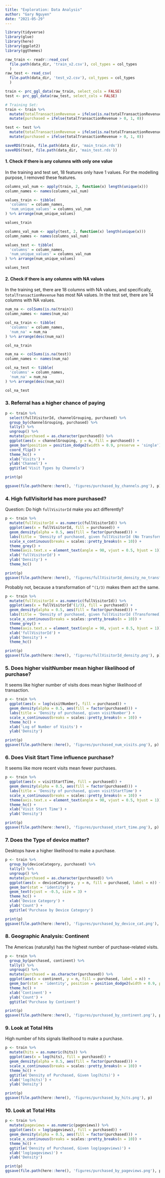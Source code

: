 ```yaml
---
title: "Exploration: Data Analysis"
author: "Gary Nguyen"
date: "2021-05-29"
---
```


```r
library(tidyverse)
library(glue)
library(here)
library(ggplot2)
library(ggthemes)
```

```r
raw_train <- readr::read_csv(
  file.path(data_dir, 'train_v2.csv'), col_types = col_types
  )
raw_test <- read_csv(
  file.path(data_dir, 'test_v2.csv'), col_types = col_types
  )

train <- prc_ggl_data(raw_train, select_cols = FALSE)
test <- prc_ggl_data(raw_test, select_cols = FALSE)
```

```r
# Training Set:
train <- train %>% 
  mutate(totalTransactionRevenue = ifelse(is.na(totalTransactionRevenue), 0, totalTransactionRevenue)) %>% 
  mutate(purchased = ifelse(totalTransactionRevenue > 0, 1, 0))

test <- test %>% 
  mutate(totalTransactionRevenue = ifelse(is.na(totalTransactionRevenue), 0, totalTransactionRevenue)) %>% 
  mutate(purchased = ifelse(totalTransactionRevenue > 0, 1, 0))
```

```r
saveRDS(train, file.path(data_dir, 'main_train.rds'))
saveRDS(test, file.path(data_dir, 'main_test.rds'))
```

#### 1. Check if there is any columns with only one value

In the training and test set, 18 features only have 1 values. For the modelling purpose, I removed these features.

```r
columns_val_num <- apply(train, 2, function(x) length(unique(x)))
column_names <- names(columns_val_num)

values_train <- tibble(
  'columns' = column_names,
  'num_unique_values' = columns_val_num
) %>% arrange(num_unique_values)

values_train
```

```r
columns_val_num <- apply(test, 2, function(x) length(unique(x)))
column_names <- names(columns_val_num)

values_test <- tibble(
  'columns' = column_names,
  'num_unique_values' = columns_val_num
) %>% arrange(num_unique_values)

values_test
```

#### 2. Check if there is any columns with NA values

In the training set, there are 18 columns with NA values, and specifically, `totalTransactionRevenue` has most NA values.
In the test set, there are 14 columns with NA values.

```r
num_na <- colSums(is.na(train))
column_names <- names(num_na)

col_na_train <- tibble(
  'columns' = column_names,
  'num_na' = num_na
) %>% arrange(desc(num_na))

col_na_train
```

```r
num_na <- colSums(is.na(test))
column_names <- names(num_na)

col_na_test <- tibble(
  'columns' = column_names,
  'num_na' = num_na
) %>% arrange(desc(num_na))

col_na_test
```

### 3. Referral has a higher chance of paying

```r
p <- train %>% 
  select(fullVisitorId, channelGrouping, purchased) %>% 
  group_by(channelGrouping, purchased) %>% 
  tally() %>% 
  ungroup() %>%
  mutate(purchased = as.character(purchased)) %>% 
  ggplot(aes(x = channelGrouping, y = n, fill = purchased)) +
  geom_bar(position = position_dodge2(width = 0.9, preserve = 'single'), stat = 'identity') +
  coord_flip() +
  theme_hc() +
  xlab('Visits') +
  ylab('Channel') +
  ggtitle('Visit Types by Channels')

print(p)

ggsave(file.path(here::here(), 'figures/purchased_by_channels.png'), p)
```

### 4. High fullVisitorId has more purchased?

Question: Do high `fullVisitorId` make you act differently?

```r
p <- train %>% 
  mutate(fullVisitorId = as.numeric(fullVisitorId)) %>% 
  ggplot(aes(x = fullVisitorId, fill = purchased)) +
  geom_density(alpha = 0.5, aes(fill = factor(purchased))) + 
  labs(title = 'Density of purchased, given fullVisitorId (No Transform)') +
  scale_x_continuous(breaks = scales::pretty_breaks(n = 10)) + 
  theme_grey() +
  theme(axis.text.x = element_text(angle = 90, vjust = 0.5, hjust = 1)) +
  xlab('fullVisitorId') +
  ylab('Density') +
  theme_hc()

print(p)
ggsave(file.path(here::here(), 'figures/fullVisitorId_density_no_transform.png'), p)
```

Probably not, because a transformation of `^(1/3)` makes them act the same.

```r
p <- train %>% 
  mutate(fullVisitorId = as.numeric(fullVisitorId)) %>% 
  ggplot(aes(x = fullVisitorId^(1/3), fill = purchased)) +
  geom_density(alpha = 0.5, aes(fill = factor(purchased))) + 
  labs(title = 'Density of purchased, given fullVisitorId (Transformed)') +
  scale_x_continuous(breaks = scales::pretty_breaks(n = 10)) + 
  theme_grey() +
  theme(axis.text.x = element_text(angle = 90, vjust = 0.5, hjust = 1)) +
  xlab('fullVisitorId') +
  ylab('Density') +
  theme_hc()

print(p)
ggsave(file.path(here::here(), 'figures/fullVisitorId_density.png'), p)
```

### 5. Does higher visitNumber mean higher likelihood of purchase?

It seems like higher number of visits does mean higher likelihood of transaction.

```r
p <- train %>% 
  ggplot(aes(x = log(visitNumber), fill = purchased)) +
  geom_density(alpha = 0.5, aes(fill = factor(purchased))) + 
  labs(title = 'Density of purchased, given visitNumber') +
  scale_x_continuous(breaks = scales::pretty_breaks(n = 10)) + 
  theme_hc() +
  xlab('Log of Number of Visits') +
  ylab('Density')

print(p)
ggsave(file.path(here::here(), 'figures/purchased_num_visits.png'), p)
```

### 6. Does Visit Start Time influence purchase?

It seems like more recent visits mean fewer purchases.

```r
p <- train %>% 
  ggplot(aes(x = visitStartTime, fill = purchased)) +
  geom_density(alpha = 0.5, aes(fill = factor(purchased))) + 
  labs(title = 'Density of purchased, given visitStartTime') +
  scale_x_continuous(breaks = scales::pretty_breaks(n = 10)) +
  theme(axis.text.x = element_text(angle = 90, vjust = 0.5, hjust = 1)) +
  theme_hc() +
  xlab('Visit Start Time') +
  ylab('Density')

print(p)
ggsave(file.path(here::here(), 'figures/purchased_start_time.png'), p)
```

### 7. Does the Type of device matter?

Desktops have a higher likelihood to make a purchase.

```r
p <- train %>% 
  group_by(deviceCategory, purchased) %>% 
  tally() %>% 
  ungroup() %>% 
  mutate(purchased = as.character(purchased)) %>% 
  ggplot(aes(x = deviceCategory, y = n, fill = purchased, label = n)) +
  geom_bar(stat = 'identity') +
  geom_text(vjust = -0.5, size = 3) +
  theme_hc() +
  xlab('Device Category') +
  ylab('Count') +
  ggtitle('Purchase by Device Category')

print(p)
ggsave(file.path(here::here(), 'figures/purchased_by_device_cat.png'), p)
```

### 8. Geographic Analysis: Continent

The Americas (naturally) has the highest number of purchase-related visits.

```r
p <- train %>% 
  group_by(purchased, continent) %>% 
  tally() %>% 
  ungroup() %>% 
  mutate(purchased = as.character(purchased)) %>% 
  ggplot(aes(x = continent, y = n, fill = purchased, label = n)) +
  geom_bar(stat = 'identity', position = position_dodge2(width = 0.9, preserve = 'single')) +
  theme_hc() +
  xlab('Continent') +
  ylab('Count') +
  ggtitle('Purchase by Continent')

print(p)
ggsave(file.path(here::here(), 'figures/purchased_by_continent.png'), p)
```

### 9. Look at Total Hits

High number of hits signals likelihood to make a purchase.

```r
p <- train %>% 
  mutate(hits = as.numeric(hits)) %>% 
  ggplot(aes(x = log(hits), fill = purchased)) +
  geom_density(alpha = 0.5, aes(fill = factor(purchased))) + 
  scale_x_continuous(breaks = scales::pretty_breaks(n = 10)) + 
  theme_hc() +
  ggtitle('Density of Purchased, Given log(hits)') +
  xlab('log(hits)') +
  ylab('Density')

print(p)
ggsave(file.path(here::here(), 'figures/purchased_by_hits.png'), p)
```

### 10. Look at Total Hits

```r
p <- train %>% 
  mutate(pageviews = as.numeric(pageviews)) %>% 
  ggplot(aes(x = log(pageviews), fill = purchased)) +
  geom_density(alpha = 0.5, aes(fill = factor(purchased))) + 
  scale_x_continuous(breaks = scales::pretty_breaks(n = 10)) + 
  theme_hc() +
  ggtitle('Density of Purchased, Given log(pageviews)') +
  xlab('log(pageviews)') +
  ylab('Density')

print(p)
ggsave(file.path(here::here(), 'figures/purchased_by_pageviews.png'), p)
```








